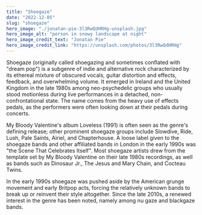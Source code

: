 ```yaml
---
title: "Shoegaze"
date: "2022-12-05"
slug: "shoegaze"
hero_image: "./jonatan-pie-3l3RwQdHRHg-unsplash.jpg"
hero_image_alt: "person in snowy landscape at night"
hero_image_credit_text: "Jonatan Pie"
hero_image_credit_link: "https://unsplash.com/photos/3l3RwQdHRHg"
---
```


Shoegaze (originally called shoegazing and sometimes conflated with "dream pop") is a subgenre of indie and alternative rock characterized by its ethereal mixture of obscured vocals, guitar distortion and effects, feedback, and overwhelming volume. It emerged in Ireland and the United Kingdom in the late 1980s among neo-psychedelic groups who usually stood motionless during live performances in a detached, non-confrontational state. The name comes from the heavy use of effects pedals, as the performers were often looking down at their pedals during concerts.

My Bloody Valentine's album Loveless (1991) is often seen as the genre's defining release; other prominent shoegaze groups include Slowdive, Ride, Lush, Pale Saints, Airiel, and Chapterhouse. A loose label given to the shoegaze bands and other affiliated bands in London in the early 1990s was "the Scene That Celebrates Itself". Most shoegaze artists drew from the template set by My Bloody Valentine on their late 1980s recordings, as well as bands such as Dinosaur Jr., The Jesus and Mary Chain, and Cocteau Twins.

In the early 1990s shoegaze was pushed aside by the American grunge movement and early Britpop acts, forcing the relatively unknown bands to break up or reinvent their style altogether. Since the late 2010s, a renewed interest in the genre has been noted, namely among nu gaze and blackgaze bands.